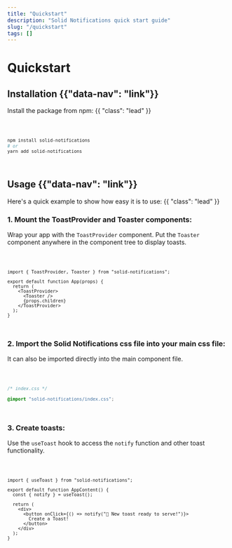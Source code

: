 ```yaml
---
title: "Quickstart"
description: "Solid Notifications quick start guide"
slug: "/quickstart"
tags: []
---
```



<Title>Quickstart</Title>

# Quickstart

<div />

## Installation {{"data-nav": "link"}}

Install the package from npm: {{ "class": "lead" }}

<Code lang="bash">

```bash
npm install solid-notifications
# or
yarn add solid-notifications
```

</Code>

## Usage {{"data-nav": "link"}}

Here's a quick example to show how easy it is to use: {{ "class": "lead" }}

### 1. Mount the ToastProvider and Toaster components:

Wrap your app with the `ToastProvider` component. Put the `Toaster` component anywhere in the component tree to display toasts.

<Code lang="tsx">

```tsx
import { ToastProvider, Toaster } from "solid-notifications";

export default function App(props) {
  return (
    <ToastProvider>
      <Toaster />
      {props.children}
    </ToastProvider>
  );
}
```

</Code>

### 2. Import the Solid Notifications css file into your main css file:

It can also be imported directly into the main component file.

<Code lang="css">

```css
/* index.css */

@import "solid-notifications/index.css";
```

</Code>

### 3. Create toasts:

Use the `useToast` hook to access the `notify` function and other toast functionality.

<Code lang="tsx">

```tsx
import { useToast } from "solid-notifications";

export default function AppContent() {
  const { notify } = useToast();

  return (
    <div>
      <button onClick={() => notify("🚀 New toast ready to serve!")}>
        Create a Toast!
      </button>
    </div>
  );
}
```

</Code>

